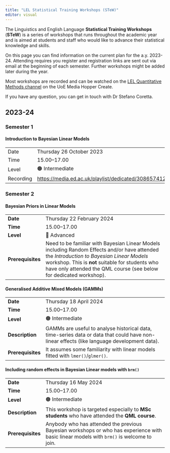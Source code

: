 ```yaml
---
title: "LEL Statistical Training Workshops (STeW)"
editor: visual
---
```


The Linguistics and English Language **Statistical Training Workshops** (**STeW**) is a series of workshops that runs throughout the academic year and is aimed at students and staff who would like to advance their statistical knowledge and skills.

On this page you can find information on the current plan for the a.y.
2023-24.
Attending requires you register and registration links are sent out via email at the beginning of each semester.
Further workshops might be added later during the year.

Most workshops are recorded and can be watched on the [LEL Quantitative Methods channel](https://media.ed.ac.uk/channel/LEL%2BQuantitative%2BMethods/308657412) on the UoE Media Hopper Create.

If you have any question, you can get in touch with Dr Stefano Coretta.

## 2023-24

### Semester 1

::: callout-warning
#### Introduction to Bayesian Linear Models

|           |                                                                             |
|-----------|-----------------------------------------------------------------------------|
| Date      | Thursday 26 October 2023                                                    |
| Time      | 15.00--17.00                                                                |
| Level     | 🟠 Intermediate                                                             |
| Recording | <https://media.ed.ac.uk/playlist/dedicated/308657412/1_c56su7gr/1_slt88gj6> |
:::

### Semester 2

::: callout-important
#### Bayesian Priors in Linear Models

|                   |                                                                                                                                                                                                                                                                      |
|------------|-----------------------------------------------------------|
| **Date**          | Thursday 22 February 2024                                                                                                                                                                                                                                            |
| **Time**          | 15.00--17.00                                                                                                                                                                                                                                                         |
| **Level**         | 🔴 Advanced                                                                                                                                                                                                                                                          |
| **Prerequisites** | Need to be familiar with Bayesian Linear Models including Random Effects and/or have attended the *Introduction to Bayesian Linear Models* workshop. This is **not** suitable for students who have only attended the QML course (see below for dedicated workshop). |
:::

::: callout-warning
#### Generalised Additive Mixed Models (GAMMs)

|                   |                                                                                                                                            |
|--------------|----------------------------------------------------------|
| **Date**          | Thursday 18 April 2024                                                                                                                     |
| **Time**          | 15.00--17.00                                                                                                                               |
| **Level**         | 🟠 Intermediate                                                                                                                            |
| **Description**   | GAMMs are useful to analyse historical data, time-series data or data that could have non-linear effects (like language development data). |
| **Prerequisites** | It assumes some familiarity with linear models fitted with `lmer()`/`glmer()`.                                                             |
:::

::: callout-warning
#### Including random effects in Bayesian Linear models with `brm()`

|                   |                                                                                                                                          |
|--------------|----------------------------------------------------------|
| **Date**          | Thursday 16 May 2024                                                                                                                     |
| **Time**          | 15.00--17.00                                                                                                                             |
| **Level**         | 🟠 Intermediate                                                                                                                          |
| **Description**   | This workshop is targeted especially to **MSc students** who have attended the **QML course**.                                           |
| **Prerequisites** | Anybody who has attended the previous Bayesian workshops or who has experience with basic linear models with `brm()` is welcome to join. |
:::
